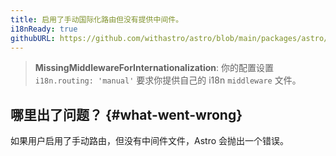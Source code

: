 ```yaml
---
title: 启用了手动国际化路由但没有提供中间件。
i18nReady: true
githubURL: https://github.com/withastro/astro/blob/main/packages/astro/src/core/errors/errors-data.ts
---
```


> **MissingMiddlewareForInternationalization**: 你的配置设置 `i18n.routing: 'manual'` 要求你提供自己的 i18n `middleware` 文件。

## 哪里出了问题？ \{#what-went-wrong\}
如果用户启用了手动路由，但没有中间件文件，Astro 会抛出一个错误。



